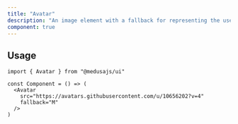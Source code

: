```yaml
---
title: "Avatar"
description: "An image element with a fallback for representing the user."
component: true
---
```


<ComponentExample name="avatar-demo" />

## Usage

```tsx
import { Avatar } from "@medusajs/ui"

const Component = () => (
  <Avatar
    src="https://avatars.githubusercontent.com/u/10656202?v=4"
    fallback="M"
  />
)
```
